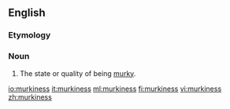 ==English==

===Etymology===
{{suffix|murky|ness|lang=en}}

===Noun===
{{en-noun|-|es}}

# The state or quality of being [[murky]].

[[io:murkiness]]
[[it:murkiness]]
[[ml:murkiness]]
[[fi:murkiness]]
[[vi:murkiness]]
[[zh:murkiness]]